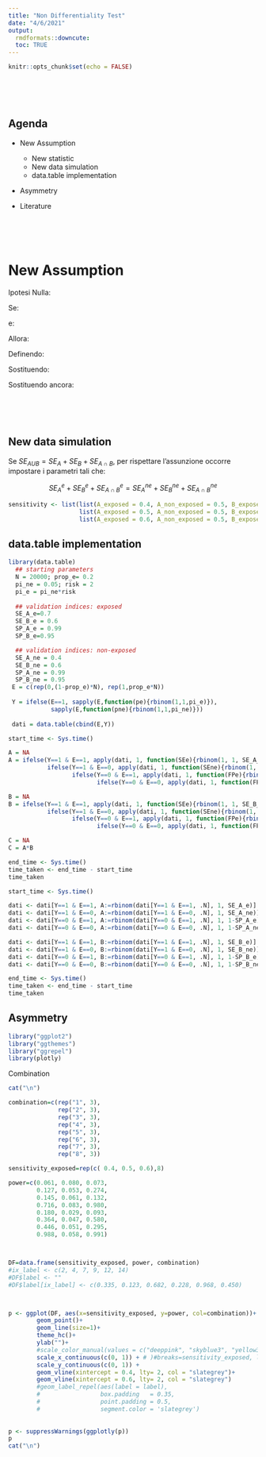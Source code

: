 ```yaml
---
title: "Non Differentiality Test"
date: "4/6/2021"
output: 
  rmdformats::downcute:
  toc: TRUE
---
```


```r
knitr::opts_chunk$set(echo = FALSE)
```

<br><br><br>

## Agenda

- New Assumption
  - New statistic 
  - New data simulation 
  - data.table implementation
  
- Asymmetry

- Literature

<br><br><br>

# New Assumption 


Ipotesi Nulla:

\begin{equation*}
	\frac{SE^{e=1}_A}{SE^{e=0}_A} = 1
\end{equation*}

\begin{equation*}
	\frac{SE^{e=1}_A}{SE^{e=0}_A} - 1 = 0
\end{equation*}


Se:

\begin{equation*}
	SE^{e}_A = \frac{P^{e}_A \times PPV^{e}_A}{\pi^{e}}
\end{equation*}

e:

\begin{equation*}
	\pi^e = \frac{P_A^e \times PPV_A^e}{SE_{AUB}^e} + \frac{P_B^e \times PPV_B^e}{SE_{AUB}^e} - \frac{P_{A \cap B}^e \times PPV_{A\cap B}^e}{SE_{AUB}^e}
\end{equation*}

Allora:

\begin{equation*}
SE^{e=1}_A=\tfrac{P^{e=1}_A \times PPV^{e=1}_A}{\tfrac{P_A^{e=1} \times PPV_A^{e=1}}{SE_{AUB}^{e=1}} + \tfrac{P_B^{e=1} \times PPV_B^{e=1}}{SE_{AUB}^{e=1}} - \tfrac{P_{A \cap B}^{e=1} \times PPV_{A\cap B}^{e=1}}{SE_{AUB}^{e=1}}}
\end{equation*}


\begin{equation*}
SE^{e=0}_A=\tfrac{P^{e=0}_A \times PPV^{e=0}_A}{\tfrac{P_A^{e=0} \times PPV_A^{e=0}}{SE_{AUB}^{e=0}} + \tfrac{P_B^{e=0} \times PPV_B^{e=0}}{SE_{AUB}^{e=0}} - \tfrac{P_{A \cap B}^{e=0} \times PPV_{A\cap B}^{e=0}}{SE_{AUB}^{e=0}}}
\end{equation*}

\newpage

Definendo:

\begin{align*}
	A^e &= P^{e=1}_A \times PPV^{e=1}_A
	\\
	B^e &=P^{e=1}_B \times PPV^{e=1}_B
	\\
	C^e &=P^{e=1}_{A \cap B} \times PPV^{e=1}_{A \cap B}
	\\
	A^{\bar{e}} &= P^{e=0}_A \times PPV^{e=0}_A
	\\
	B^{\bar{e}} &=P^{e=0}_B \times PPV^{e=0}_B
	\\
	C^{\bar{e}} &=P^{e=0}_{A \cap B} \times PPV^{e=0}_{A \cap B}
	\\
	S &= \tfrac{1}{SE_{AUB}^{e=0}} = \tfrac{1}{SE_{AUB}^{e=1}}
\end{align*}
	
Sostituendo: 

\begin{equation*}
\frac{SE^{e=1}_A}{SE^{e=0}_A} =  \frac{A^e}{S(A^e + B^e - C^e)} \times  \frac{S(A^{\bar{e}} + B^{\bar{e}} - C^{\bar{e}})}{A^{\bar{e}}} = \frac{A^e(A^{\bar{e}} + B^{\bar{e}} - C^{\bar{e}})}{A^{\bar{e}}(A^e + B^e - C^e)}
\end{equation*}


Sostituendo ancora:

\begin{equation}
t = \frac{P^{e}_A  PPV^{e}_A (P^{\bar{e}}_A  PPV^{\bar{e}}_A + P^{\bar{e}}_B  PPV^{\bar{e}}_B - P^{\bar{e}}_{A \cap B}  PPV^{\bar{e}}_{A \cap B})}{P^{\bar{e}}_A  PPV^{\bar{e}}_A (P^{e}_A  PPV^{e}_A + P^{e}_B  PPV^{e}_B - P^{e}_{A \cap B}  PPV^{e}_{A \cap B})} - 1
\end{equation}


<br><br><br>

## New data simulation 

Se $SE_{AUB}=SE_A + SE_B + SE_{A \cap B}$, per rispettare l'assunzione occorre impostare i parametri tali che:


$$SE_A^e + SE_B^e + SE_{A \cap B}^e=SE_A^{ne} + SE_B^{ne} + SE_{A \cap B}^{ne}$$


```r
sensitivity <- list(list(A_exposed = 0.4, A_non_exposed = 0.5, B_exposed = 0.6, B_non_exposed = 0.52),
                    list(A_exposed = 0.5, A_non_exposed = 0.5, B_exposed = 0.6, B_non_exposed = 0.6),
                    list(A_exposed = 0.6, A_non_exposed = 0.5, B_exposed = 0.6, B_non_exposed = 0.68))
```

## data.table implementation

```r
library(data.table)
  ## starting parameters
  N = 20000; prop_e= 0.2
  pi_ne = 0.05; risk = 2
  pi_e = pi_ne*risk
  
  ## validation indices: exposed
  SE_A_e=0.7
  SE_B_e = 0.6
  SP_A_e = 0.99
  SP_B_e=0.95

  ## validation indices: non-exposed
  SE_A_ne = 0.4
  SE_B_ne = 0.6
  SP_A_ne = 0.99
  SP_B_ne = 0.95
 E = c(rep(0,(1-prop_e)*N), rep(1,prop_e*N))
 
 Y = ifelse(E==1, sapply(E,function(pe){rbinom(1,1,pi_e)}),
            sapply(E,function(pne){rbinom(1,1,pi_ne)}))
 
 dati = data.table(cbind(E,Y))
```

```r
start_time <- Sys.time()

A = NA
A = ifelse(Y==1 & E==1, apply(dati, 1, function(SEe){rbinom(1, 1, SE_A_e)}),
           ifelse(Y==1 & E==0, apply(dati, 1, function(SEne){rbinom(1, 1, SE_A_ne)}), 
                  ifelse(Y==0 & E==1, apply(dati, 1, function(FPe){rbinom(1, 1, 1-SP_A_e)}), 
                         ifelse(Y==0 & E==0, apply(dati, 1, function(FPne){rbinom(1, 1, 1-SP_A_ne)}), A))))

B = NA
B = ifelse(Y==1 & E==1, apply(dati, 1, function(SEe){rbinom(1, 1, SE_B_e)}),
           ifelse(Y==1 & E==0, apply(dati, 1, function(SEne){rbinom(1, 1, SE_B_ne)}), 
                  ifelse(Y==0 & E==1, apply(dati, 1, function(FPe){rbinom(1, 1, 1-SP_B_e)}), 
                         ifelse(Y==0 & E==0, apply(dati, 1, function(FPne){rbinom(1, 1, 1-SP_B_ne)}), B))))

C = NA
C = A*B

end_time <- Sys.time()
time_taken <- end_time - start_time
time_taken
```


```r
start_time <- Sys.time()

dati <- dati[Y==1 & E==1, A:=rbinom(dati[Y==1 & E==1, .N], 1, SE_A_e)]
dati <- dati[Y==1 & E==0, A:=rbinom(dati[Y==1 & E==0, .N], 1, SE_A_ne)]
dati <- dati[Y==0 & E==1, A:=rbinom(dati[Y==0 & E==1, .N], 1, 1-SP_A_e)]
dati <- dati[Y==0 & E==0, A:=rbinom(dati[Y==0 & E==0, .N], 1, 1-SP_A_ne)]

dati <- dati[Y==1 & E==1, B:=rbinom(dati[Y==1 & E==1, .N], 1, SE_B_e)]
dati <- dati[Y==1 & E==0, B:=rbinom(dati[Y==1 & E==0, .N], 1, SE_B_ne)]
dati <- dati[Y==0 & E==1, B:=rbinom(dati[Y==0 & E==1, .N], 1, 1-SP_B_e)]
dati <- dati[Y==0 & E==0, B:=rbinom(dati[Y==0 & E==0, .N], 1, 1-SP_B_ne)]

end_time <- Sys.time()
time_taken <- end_time - start_time
time_taken
```

## Asymmetry 

```r
library("ggplot2")
library("ggthemes")
library("ggrepel")
library(plotly)
```


Combination 
```r
cat("\n")

combination=c(rep("1", 3), 
              rep("2", 3), 
              rep("3", 3),
              rep("4", 3), 
              rep("5", 3), 
              rep("6", 3),
              rep("7", 3), 
              rep("8", 3))

sensitivity_exposed=rep(c( 0.4, 0.5, 0.6),8)

power=c(0.061, 0.080, 0.073,
        0.127, 0.053, 0.274,
        0.145, 0.061, 0.132,
        0.716, 0.083, 0.980,
        0.180, 0.029, 0.093,
        0.364, 0.047, 0.580,
        0.446, 0.051, 0.295,
        0.988, 0.058, 0.991)



DF=data.frame(sensitivity_exposed, power, combination)
#ix_label <- c(2, 4, 7, 9, 12, 14)
#DF$label <- ""
#DF$label[ix_label] <- c(0.335, 0.123, 0.682, 0.228, 0.968, 0.450)



p <- ggplot(DF, aes(x=sensitivity_exposed, y=power, col=combination))+ #, label=label
        geom_point()+
        geom_line(size=1)+
        theme_hc()+
        ylab("")+
        #scale_color_manual(values = c("deeppink", "skyblue3", "yellow3"))+
        scale_x_continuous(c(0, 1)) + # )#breaks=sensitivity_exposed, labels=sensitivity_exposed)+
        scale_y_continuous(c(0, 1)) +
        geom_vline(xintercept = 0.4, lty= 2, col = "slategrey")+
        geom_vline(xintercept = 0.6, lty= 2, col = "slategrey")
        #geom_label_repel(aes(label = label),
        #                 box.padding   = 0.35, 
        #                 point.padding = 0.5,
        #                 segment.color = 'slategrey')
  
  
p <- suppressWarnings(ggplotly(p))
p
cat("\n")
```

